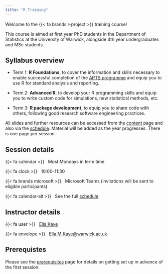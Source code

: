 ```yaml
---
title: "R Training"
---
```


Welcome to the {{< fa brands r-project >}} training course! 

This course is aimed at first year PhD students in the Department of Statistics at the University of Warwick, alongside 4th year undergraduates and MSc students. 

## Syllabus overview

-   Term 1: **R Foundations**, to cover the information and skills necessary to enable successful completion of the [APTS programme](https://warwick.ac.uk/fac/sci/statistics/apts/) and equip you to use R for standard analysis and reporting.

-   Term 2: **Advanced R**, to develop your R programming skills and equip you to write custom code for simulations, new statistical methods, etc.

-   Term 3: **R package development**, to equip you to share code with others, following good research software engineering practices.

All slides and further resources can be accessed from the [content](content.qmd) page and also via the [schedule](schedule.qmd). Material will be added as the year progresses. There is one page per session.

## Session details

{{< fa calendar >}} &nbsp; Most Mondays in term time

{{< fa clock >}} &nbsp; 10:00-11:30

{{< fa brands microsoft >}} &nbsp; Microsoft Teams (invitations will be sent to eligible participants)

{{< fa calendar-alt >}} &nbsp; See the full [schedule](schedule.qmd).

## Instructor details

{{< fa user >}} &nbsp; [Ella Kaye](https://warwick.ac.uk/fac/sci/statistics/staff/academic-research/kaye/)

{{< fa envelope >}} &nbsp; [Ella.M.Kaye@warwick.ac.uk](mailto:Ella.M.Kaye@warwick.ac.uk)

## Prerequistes

Please see the [prerequisites](prerequisites.qmd) page for details on getting set up in advance of the first session.
